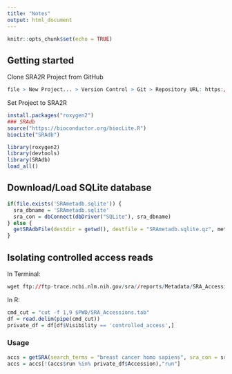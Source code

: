 ```yaml
---
title: "Notes"
output: html_document
---
```


```r
knitr::opts_chunk$set(echo = TRUE)
```

## Getting started
Clone SRA2R Project from GitHub
```r
file > New Project... > Version Control > Git > Repository URL: https://github.com/rosachoe/SRA2R.git
```

Set Project to SRA2R
```r
install.packages("roxygen2")
### SRAdb
source("https://bioconductor.org/biocLite.R")
biocLite("SRAdb")

library(roxygen2)
library(devtools)
library(SRAdb)
load_all()
```

## Download/Load SQLite database
```r
if(file.exists('SRAmetadb.sqlite')) {
  sra_dbname = 'SRAmetadb.sqlite'
  sra_con = dbConnect(dbDriver("SQLite"), sra_dbname)
} else {
  getSRAdbFile(destdir = getwd(), destfile = "SRAmetadb.sqlite.qz", method)
}
```

## Isolating controlled access reads
In Terminal:
```r
wget ftp://ftp-trace.ncbi.nlm.nih.gov/sra//reports/Metadata/SRA_Accessions.tab
```

In R:
```r
cmd_cut = "cut -f 1,9 $PWD/SRA_Accessions.tab"
df = read.delim(pipe(cmd_cut))
private_df = df[df$Visibility == 'controlled_access',]
```

### Usage
```r
accs = getSRA(search_terms = "breast cancer homo sapiens", sra_con = sra_con, acc_only = TRUE)
accs = accs[!(accs$run %in% private_df$Accession),"run"]
```